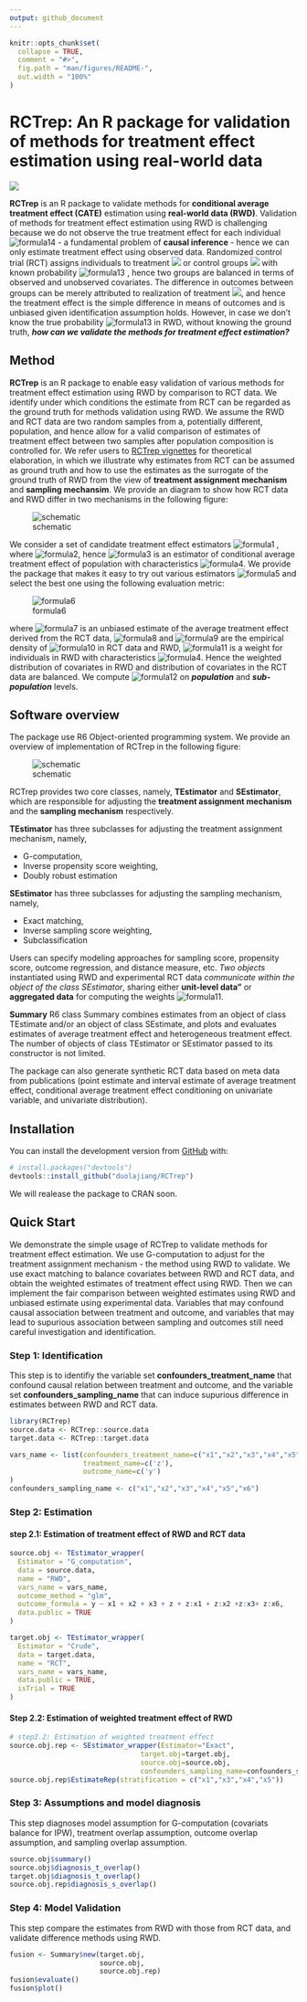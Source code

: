 ```yaml
---
output: github_document
---
```


<!-- README.md is generated from README.Rmd. Please edit that file -->

```r
knitr::opts_chunk$set(
  collapse = TRUE,
  comment = "#>",
  fig.path = "man/figures/README-",
  out.width = "100%"
)
```
# RCTrep: An R package for validation of methods for treatment effect estimation using real-world data

<img src="https://zenodo.org/badge/437073752.svg">

**RCTrep** is an R package to validate methods for **conditional average treatment effect (CATE)** estimation using **real-world data (RWD)**. Validation of methods for treatment effect estimation using RWD is challenging because we do not observe the true treatment effect for each individual ![formula14](man/figures/CodeCogsEqn14.svg) - a fundamental problem of **causal inference** - hence we can only estimate treatment effect using observed data. Randomized control trial (RCT) assigns individuals to treatment <img src="https://latex.codecogs.com/svg.image?Z=1" /> or control groups <img src="https://latex.codecogs.com/svg.image?Z=0"> with known probability ![formula13](man/figures/CodeCogsEqn13.svg)
, hence two groups are balanced in terms of observed and unobserved covariates. The difference in outcomes between groups can be merely attributed to realization of treatment <img src="https://latex.codecogs.com/svg.image?Z">, and hence the treatment effect is the simple difference in means of outcomes and is unbiased given identification assumption holds. However, in case we don't know the true probability ![formula13](man/figures/CodeCogsEqn13.svg) in RWD, without knowing the ground truth, _**how can we validate the methods for treatment effect estimation?**_

## Method
**RCTrep** is an R package to enable easy validation of various methods for treatment effect estimation using RWD by comparison to RCT data. We identify under which conditions the estimate from RCT can be regarded as the ground truth for methods validation using RWD. We assume the RWD and RCT data  are two random samples from a, potentially different, population, and hence allow for a valid comparison of estimates of treatment effect between two samples after population composition is controlled for. We refer users to [RCTrep vignettes][JSS] for theoretical elaboration, in which we illustrate why estimates from RCT can be assumed as ground truth and how to use the estimates as the surrogate of the ground truth of RWD from the view of **treatment assignment mechanism** and **sampling mechansim**. We provide an diagram to show how RCT data and RWD differ in two mechanisms in the following figure:

![schematic](man/figures/DGM_RCT_RWD.png)

We consider a set of candidate treatment effect estimators ![formula1](man/figures/CodeCogsEqn1.svg) , where ![formula2](man/figures/CodeCogsEqn2.svg), hence ![formula3](man/figures/CodeCogsEqn3.svg) is an estimator of conditional average treatment effect of population with characteristics ![formula4](man/figures/CodeCogsEqn4.svg). We provide the package that makes it easy to try out various estimators ![formula5](man/figures/CodeCogsEqn5.svg) and select the best one using the following evaluation metric:

![formula6](man/figures/CodeCogsEqn6.svg)

where ![formula7](man/figures/CodeCogsEqn7.svg) is an unbiased estimate of the average treatment effect derived from the RCT data, ![formula8](man/figures/CodeCogsEqn8.svg) and  ![formula9](man/figures/CodeCogsEqn9.svg) are the empirical density of ![formula10](man/figures/CodeCogsEqn10.svg) in RCT data and RWD, ![formula11](man/figures/CodeCogsEqn11.svg) is a weight for individuals in RWD with characteristics ![formula4](man/figures/CodeCogsEqn4.svg).  Hence the weighted distribution of covariates in RWD and distribution of covariates in the RCT data are balanced. We compute ![formula12](man/figures/CodeCogsEqn12.svg) on _**population**_ and _**sub-population**_ levels. 

## Software overview
The package use R6 Object-oriented programming system. We provide an overview of implementation of RCTrep in the following figure:

![schematic](man/figures/README-structure.png)

RCTrep provides two core classes, namely, **TEstimator** and **SEstimator**, which are responsible for adjusting the **treatment assignment mechanism** and the **sampling mechanism** respectively. 

**TEstimator** has three subclasses for adjusting the treatment assignment mechanism, namely,

* G-computation, 
* Inverse propensity score weighting, 
* Doubly robust estimation 

**SEstimator** has three subclasses for adjusting the sampling mechanism, namely, 

* Exact matching, 
* Inverse sampling score weighting, 
* Subclassification

Users can specify modeling approaches for sampling score, propensity score, outcome regression, and distance measure, etc. _Two objects_ instantiated using RWD and experimental RCT data _communicate within the object of the class SEstimator_, sharing either **unit-level data"** or **aggregated data** for computing the weights ![formula11](man/figures/CodeCogsEqn11.svg). 

**Summary** R6 class Summary combines estimates from an object of class TEstimate and/or an object of class SEstimate, and plots and evaluates estimates of average treatment effect and heterogeneous treatment effect. The number of objects of class TEstimator or SEstimator passed to its constructor is not limited. 

The package can also generate synthetic RCT data based on meta data from publications (point estimate and interval estimate of average treatment effect, conditional average treatment effect conditioning on univariate variable, and univariate distribution). 

## Installation

<!-- You can install the released version of RCTrep from [CRAN](https://CRAN.R-project.org) with: -->

<!-- ``` r -->
<!-- install.packages("RCTrep") -->
<!-- ``` -->

You can install the development version from [GitHub](https://github.com/) with:

``` r
# install.packages("devtools")
devtools::install_github("duolajiang/RCTrep")
```

We will realease the package to CRAN soon. 

## Quick Start
We demonstrate the simple usage of RCTrep to validate methods for treatment effect estimation. We use G-computation to adjust for the treatment assignment mechanism - the method using RWD to validate.  We use exact matching to balance covariates between RWD and RCT data, and obtain the weighted estimates of treatment effect using RWD. Then we can implement the fair comparison between weighted estimates using RWD and unbiased estimate using experimental data. Variables that may confound causal association between treatment and outcome, and variables that may lead to supurious association between sampling and outcomes still need careful investigation and identification. 

### Step 1: Identification
This step is to identifiy the variable set **confounders_treatment_name** that confound causal relation between treatment and outcome, and the variable set **confounders_sampling_name** that can induce supurious difference in estimates between RWD and RCT data. 
```r
library(RCTrep)
source.data <- RCTrep::source.data
target.data <- RCTrep::target.data

vars_name <- list(confounders_treatment_name=c("x1","x2","x3","x4","x5","x6"),
                  treatment_name=c('z'),
                  outcome_name=c('y')
)
confounders_sampling_name <- c("x1","x2","x3","x4","x5","x6")
```

### Step 2: Estimation
#### step 2.1: Estimation of treatment effect of RWD and RCT data
```r
source.obj <- TEstimator_wrapper(
  Estimator = "G_computation",
  data = source.data,
  name = "RWD",
  vars_name = vars_name,
  outcome_method = "glm",
  outcome_formula = y ~ x1 + x2 + x3 + z + z:x1 + z:x2 +z:x3+ z:x6,
  data.public = TRUE
)

target.obj <- TEstimator_wrapper(
  Estimator = "Crude",
  data = target.data,
  name = "RCT",
  vars_name = vars_name,
  data.public = TRUE,
  isTrial = TRUE
)
```

#### Step 2.2: Estimation of weighted treatment effect of RWD
```r
# step2.2: Estimation of weighted treatment effect
source.obj.rep <- SEstimator_wrapper(Estimator="Exact",
                                target.obj=target.obj,
                                source.obj=source.obj,
                                confounders_sampling_name=confounders_sampling_name)
source.obj.rep$EstimateRep(stratification = c("x1","x3","x4","x5"))

```

### Step 3: Assumptions and model diagnosis
This step diagnoses model assumption for G-computation (covariats balance for IPW), treatment overlap assumption, outcome overlap assumption, and sampling overlap assumption.
```r
source.obj$summary()
source.obj$diagnosis_t_overlap()
target.obj$diagnosis_t_overlap()
source.obj.rep$diagnosis_s_overlap()
```

### Step 4: Model Validation
This step compare the estimates from RWD with those from RCT data, and validate difference methods using RWD.
```r
fusion <- Summary$new(target.obj,
                      source.obj,
                      source.obj.rep)
fusion$evaluate()
fusion$plot()
```

[JSS]: https://github.com/duolajiang/RCTrep/blob/master/vignettes/RCTrep_vignettes.pdf "RCTrep: An R Package for the Validation of Estimates of Average Treatment Effects"

